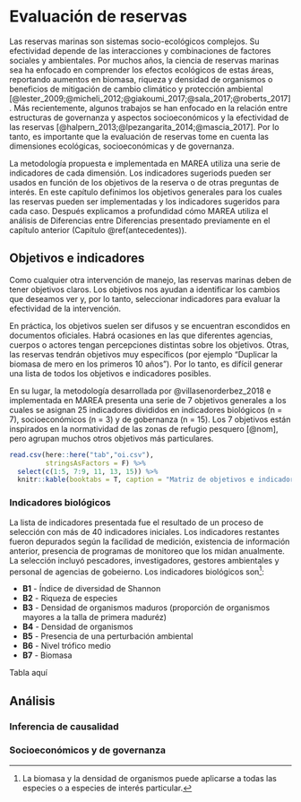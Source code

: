 # Evaluación de reservas

Las reservas marinas son sistemas socio-ecológicos complejos. Su efectividad depende de las interacciones y combinaciones de factores sociales y ambientales. Por muchos años, la ciencia de reservas marinas sea ha enfocado en comprender los efectos ecológicos de estas áreas, reportando aumentos en biomasa, riqueza y densidad de organismos o beneficios de mitigación de cambio climático y protección ambiental [@lester_2009;@micheli_2012;@giakoumi_2017;@sala_2017;@roberts_2017]. Más recientemente, algunos trabajos se han enfocado en la relación entre estructuras de governanza y aspectos socioeconómicos y la efectividad de las reservas [@halpern_2013;@lpezangarita_2014;@mascia_2017]. Por lo tanto, es importante que la evaluación de reservas tome en cuenta las dimensiones ecológicas, socioeconómicas y de governanza.

La metodología propuesta e implementada en MAREA utiliza una serie de indicadores de cada dimensión. Los indicadores sugeriods pueden ser usados en función de los objetivos de la reserva o de otras preguntas de interés. En este capítulo definimos los objetivos generales para los cuales las reservas pueden ser implementadas y los indicadores sugeridos para cada caso. Después explicamos a profundidad cómo MAREA utiliza el análisis de Diferencias entre Diferencias presentado previamente en el capítulo anterior (Capítulo \@ref(antecedentes)).

## Objetivos e indicadores

Como cualquier otra intervención de manejo, las reservas marinas deben de tener objetivos claros\footnotecite{Idealmente, usaremos objetivos [SMART](https://en.wikipedia.org/wiki/SMART_criteria)}. Los objetivos nos ayudan a identificar los cambios que deseamos ver y, por lo tanto, seleccionar indicadores para evaluar la efectividad de la intervención.

En práctica, los objetivos suelen ser difusos y se encuentran escondidos en documentos oficiales. Habrá ocasiones en las que diferentes agencias, cuerpos o actores tengan percepciones distintas sobre los objetivos. Otras, las reservas tendrán objetivos muy específicos (por ejemplo "Duplicar la biomasa de mero en los primeros 10 años"). Por lo tanto, es difícil generar una lista de todos los objetivos e indicadores posibles.

En su lugar, la metodología desarrollada por @villasenorderbez_2018 e implementada en MAREA presenta una serie de 7 objetivos generales a los cuales se asignan 25 indicadores divididos en indicadores biológicos (n = 7), socioeconómicos (n = 3) y de gobernanza (n = 15). Los 7 objetivos están inspirados en la normatividad de las zonas de refugio pesquero [@nom], pero agrupan muchos otros objetivos más particulares. 

```r
read.csv(here::here("tab","oi.csv"),
         stringsAsFactors = F) %>% 
  select(c(1:5, 7:9, 11, 13, 15)) %>% 
  knitr::kable(booktabs = T, caption = "Matriz de objetivos e indicadores. Cada columna representa un indicador biológico (B) o socioeconómico (S). Los indicadores de gobernanza no se muestran, pues sugerimos que todos sean utilizados sin importar el objetivo.")
```


### Indicadores biológicos

La lista de indicadores presentada fue el resultado de un proceso de selección con más de 40 indicadores iniciales. Los indicadores restantes fueron depurados según la facilidad de medición, existencia de información anterior, presencia de programas de monitoreo que los midan anualmente. La selección incluyó pescadores, investigadores, gestores ambientales y personal de agencias de gobeierno. Los indicadores biológicos son[^spp_obj]:

- **B1** - Índice de diversidad de Shannon
- **B2** - Riqueza de especies
- **B3** - Densidad de organismos maduros (proporción de organismos mayores a la talla de primera maduréz)
- **B4** - Densidad de organismos
- **B5** - Presencia de una perturbación ambiental
- **B6** - Nivel trófico medio
- **B7** - Biomasa

[^spp_obj]: La biomasa y la densidad de organismos puede aplicarse a todas las especies o a especies de interés particular.

Tabla aquí

## Análisis 

### Inferencia de causalidad

### Socioeconómicos y de governanza

